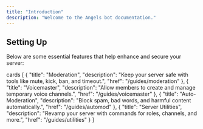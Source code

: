 ```yaml
---
title: "Introduction"
description: "Welcome to the Angels bot documentation."
---
```


## Setting Up

Below are some essential features that help enhance and secure your server:

cards
[
  {
    "title": "Moderation",
    "description": "Keep your server safe with tools like mute, kick, ban, and timeout.",
    "href": "/guides/moderation"
  },
  {
    "title": "Voicemaster",
    "description": "Allow members to create and manage temporary voice channels.",
    "href": "/guides/voicemaster"
  },
  {
    "title": "Auto-Moderation",
    "description": "Block spam, bad words, and harmful content automatically.",
    "href": "/guides/automod"
  },
  {
    "title": "Server Utilities",
    "description": "Revamp your server with commands for roles, channels, and more.",
    "href": "/guides/utilities"
  }
]
